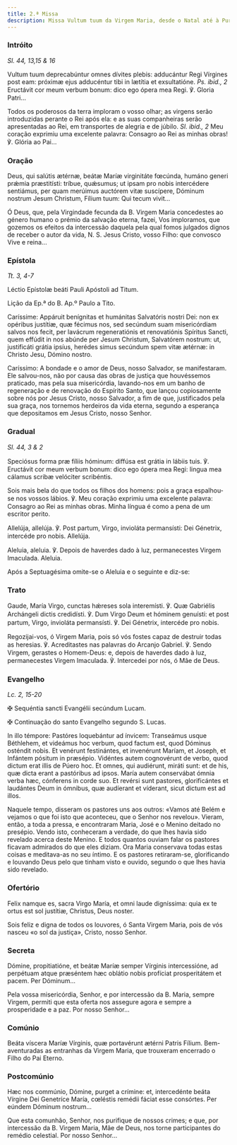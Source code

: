 ```yaml
---
title: 2.ª Missa
description: Missa Vultum tuum da Virgem Maria, desde o Natal até à Purificação
---
```


### Intróito

<em>Sl. 44, 13,15 & 16</em>

<div class="side-by-side not-content">

Vultum tuum deprecabúntur omnes dívites plebis: adducántur Regi Vírgines post eam: próximæ ejus adducéntur tibi in lætítia et exsultatióne. <em>Ps. ibid., 2</em> Eructávit cor meum verbum bonum: dico ego ópera mea Regi. ℣. Gloria Patri...

Todos os poderosos da terra imploram o vosso olhar; as virgens serão introduzidas perante o Rei após ela: e as suas companheiras serão apresentadas ao Rei, em transportes de alegria e de júbilo. <em>Sl. ibid., 2</em> Meu coração exprimiu uma excelente palavra: Consagro ao Rei as minhas obras! ℣. Glória ao Pai...

</div>

### Oração

<div class="side-by-side not-content">

Deus, qui salútis ætérnæ, beátæ Maríæ virginitáte fœcúnda, humáno generi prǽmia præstitísti: tríbue, quǽsumus; ut ipsam pro nobis intercédere sentiámus, per quam merúimus auctórem vitæ suscípere, Dóminum nostrum Jesum Christum, Fílium tuum: Qui tecum vivit...

Ó Deus, que, pela Virgindade fecunda da B. Virgem Maria concedestes ao género humano o prémio da salvação eterna, fazei, Vos imploramos, que gozemos os efeitos da intercessão daquela pela qual fomos julgados dignos de receber o autor da vida, N. S. Jesus Cristo, vosso Filho: que convosco Vive e reina...

</div>

### Epístola

<em>Tt. 3, 4-7</em>

<div class="side-by-side not-content">

Léctio Epístolæ beáti Pauli Apóstoli ad Titum.

Lição da Ep.ª do B. Ap.º Paulo a Tito.

Caríssime: Appáruit benígnitas et humánitas Salvatóris nostri Dei: non ex opéribus justítiæ, quæ fécimus nos, sed secúndum suam misericórdiam salvos nos fecit, per lavácrum regeneratiónis et renovatiónis Spíritus Sancti, quem effúdit in nos abúnde per Jesum Christum, Salvatórem nostrum: ut, justificáti grátia ipsíus, herédes simus secúndum spem vitæ ætérnæ: in Christo Jesu, Dómino nostro.

Caríssimo: A bondade e o amor de Deus, nosso Salvador, se manifestaram. Ele salvou-nos, não por causa das obras de justiça que houvéssemos praticado, mas pela sua misericórdia, lavando-nos em um banho de regeneração e de renovação do Espírito Santo, que lançou copiosamente sobre nós por Jesus Cristo, nosso Salvador, a fim de que, justificados pela sua graça, nos tornemos herdeiros da vida eterna, segundo a esperança que depositamos em Jesus Cristo, nosso Senhor.

</div>

### Gradual

<em>Sl. 44, 3 & 2</em>

<div class="side-by-side not-content">

Speciósus forma præ fíliis hóminum: diffúsa est grátia in lábiis tuis. ℣. Eructávit cor meum verbum bonum: dico ego ópera mea Regi: lingua mea cálamus scribæ velóciter scribéntis.

Sois mais bela do que todos os filhos dos homens: pois a graça espalhou-se nos vossos lábios. ℣. Meu coração exprimiu uma excelente palavra: Consagro ao Rei as minhas obras. Minha língua é como a pena de um escritor perito.

Allelúja, allelúja. ℣. Post partum, Virgo, invioláta permansísti: Dei Génetrix, intercéde pro nobis. Allelúja.

Aleluia, aleluia. ℣. Depois de haverdes dado à luz, permanecestes Virgem Imaculada. Aleluia.

</div>

<aside>Após a Septuagésima omite-se o Aleluia e o seguinte e diz-se:</aside>

### Trato

<div class="side-by-side not-content">

Gaude, María Virgo, cunctas hǽreses sola interemísti. ℣. Quæ Gabriélis Archángeli dictis credidísti. ℣. Dum Virgo Deum et hóminem genuísti: et post partum, Virgo, invioláta permansísti. ℣. Dei Génetrix, intercéde pro nobis.

Regozijai-vos, ó Virgem Maria, pois só vós fostes capaz de destruir todas as heresias. ℣. Acreditastes nas palavras do Arcanjo Gabriel. ℣. Sendo Virgem, gerastes o Homem-Deus: e, depois de haverdes dado à luz, permanecestes Virgem Imaculada. ℣. Intercedei por nós, ó Mãe de Deus.

</div>

### Evangelho

<em>Lc. 2, 15-20</em>

<div class="side-by-side not-content">

<span class="cross text-red-500">✠</span> Sequéntia sancti Evangélii secúndum Lucam.

<span class="cross text-red-500">✠</span> Continuação do santo Evangelho segundo S. Lucas.

In illo témpore: Pastóres loquebántur ad ínvicem: Transeámus usque Béthlehem, et videámus hoc verbum, quod factum est, quod Dóminus osténdit nobis. Et venérunt festinántes, et invenérunt Maríam, et Joseph, et Infántem pósitum in præsépio. Vidéntes autem cognovérunt de verbo, quod dictum erat illis de Púero hoc. Et omnes, qui audiérunt, miráti sunt: et de his, quæ dicta erant a pastóribus ad ipsos. María autem conservábat ómnia verba hæc, cónferens in corde suo. Et revérsi sunt pastores, glorificántes et laudántes Deum in ómnibus, quæ audíerant et víderant, sicut dictum est ad illos.

Naquele tempo, disseram os pastores uns aos outros: «Vamos até Belém e vejamos o que foi isto que aconteceu, que o Senhor nos revelou». Vieram, então, a toda a pressa, e encontraram Maria, José e o Menino deitado no presépio. Vendo isto, conheceram a verdade, do que lhes havia sido revelado acerca deste Menino. E todos quantos ouviam falar os pastores ficavam admirados do que eles diziam. Ora Maria conservava todas estas coisas e meditava-as no seu íntimo. E os pastores retiraram-se, glorificando e louvando Deus pelo que tinham visto e ouvido, segundo o que lhes havia sido revelado.

</div>

### Ofertório

<div class="side-by-side not-content">

Felix namque es, sacra Virgo María, et omni laude digníssima: quia ex te ortus est sol justítiæ, Christus, Deus noster.

Sois feliz e digna de todos os louvores, ó Santa Virgem Maria, pois de vós nasceu «o sol da justiça», Cristo, nosso Senhor.

</div>

### Secreta

<div class="side-by-side not-content">

Dómine, propitiatióne, et beátæ Maríæ semper Vírginis intercessióne, ad perpétuam atque præséntem hæc oblátio nobis profíciat prosperitátem et pacem. Per Dóminum...

Pela vossa misericórdia, Senhor, e por intercessão da B. Maria, sempre Virgem, permiti que esta oferta nos assegure agora e sempre a prosperidade e a paz. Por nosso Senhor...

</div>

### Comúnio

<div class="side-by-side not-content">

Beáta víscera Maríæ Vírginis, quæ portavérunt ætérni Patris Fílium. Bem-aventuradas as entranhas da Virgem Maria, que trouxeram encerrado o Filho do Pai Eterno.

</div>

### Postcomúnio

<div class="side-by-side not-content">

Hæc nos commúnio, Dómine, purget a crímine: et, intercedénte beáta Vírgine Dei Genetríce María, cœléstis remédii fáciat esse consórtes. Per eúndem Dóminum nostrum...

Que esta comunhão, Senhor, nos purifique de nossos crimes; e que, por intercessão da B. Virgem Maria, Mãe de Deus, nos torne participantes do remédio celestial. Por nosso Senhor...

</div>

